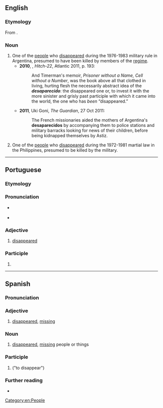 ==English==

===Etymology===
From {{bor|en|es|desaparecido}}.

===Noun===
{{en-noun}}

# One of the [[people]] who [[disappeared]] during the 1976-1983 military rule in Argentina, presumed to have been killed by members of the [[regime]].
#* '''2010''', {{w|Christopher Hitchens}}, ''Hitch-22'', Atlantic 2011, p. 193:
#*: And Timerman's memoir, ''Prisoner without a Name, Cell without a Number'', was the book above all that clothed in living, hurting flesh the necessarily abstract idea of the '''''desaparecido''''': the disappeared one or, to invest it with the more sinister and grisly past participle with which it came into the world, the one who has ''been'' “disappeared.”
#* '''2011''', Uki Goni, ''The Guardian'', 27 Oct 2011:
#*: The French missionaries aided the mothers of Argentina's '''desaparecidos''' by accompanying them to police stations and military barracks looking for news of their children, before being kidnapped themselves by Astiz.
# One of the [[people]] who [[disappeared]] during the 1972-1981 martial law in the Philippines, presumed to be killed by the military.
[[Category:en:People]]

----

==Portuguese==

===Etymology===
{{rfe|pt}}

===Pronunciation===
* {{a|PT}} {{IPA|pt|/dɨ.zɐ.pɐ.ɾɨ.ˈsi.ðu/}}
* {{hyphenation|pt|de|sa|pa|re|ci|do}}

===Adjective===
{{pt-adj|desaparecid|o|comp=no}}

# [[disappeared]]

===Participle===
{{pt-pp|desaparecid|desaparecer}}

# {{pt-verb-form-of|desaparecer}}

----

==Spanish==

===Pronunciation===
{{es-IPA}}

===Adjective===
{{es-adj}}

# [[disappeared]], [[missing]]
#: {{uxi|es|¿Adónde fue el conejo '''desaparacido'''?|Where did the '''disappeared''' rabbit go?}}

===Noun===
{{es-noun|m|f=desaparecida}}

# [[disappeared]], [[missing]] people or things <!--awkward translating this-->
#: {{uxi|es|La policía encontré ayer los '''desparecidos'''.|Yesterday the police found the '''missing individuals'''.}}

===Participle===
{{es-past participle}}

# {{es-verb form of|desaparecer}} ("to disappear")

===Further reading===
* {{R:es:DRAE}}